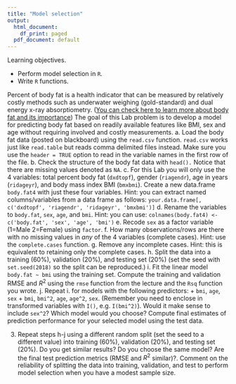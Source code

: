 ```yaml
---
title: "Model selection"
output:
  html_document:
    df_print: paged
  pdf_document: default
---
```


Learning objectives.

- Perform model selection in ``R``.
- Write ``R`` functions.

Percent of body fat is a health indicator that can be measured by relatively costly methods such as underwater weighing (gold-standard) and dual energy x-ray absorptiometry. ([You can check here to learn more about body fat and its importance](http://halls.md/body-fat-percentage-formula/)) The goal of this Lab problem is to develop a model for predicting body fat based on readily available features like BMI, sex and age without requiring involved and costly measurements. 
    a. Load the body fat data (posted on blackboard) using the ``read.csv`` function. ``read.csv`` works just like ``read.table`` but reads comma delimited files instead. Make sure you use the ``header = TRUE`` option to read in the variable names in the first row of the file.
    b. Check the structure of the body fat data with ``head().`` Notice that there are missing values denoted as ``NA``.
    c. For this Lab you will only use the 4 variables: total percent body fat (``dxdtopf``), gender (``riagendr``), age in years (``ridageyr``), and body mass index BMI (``bmxbmi``). Create a new data.frame ``body.fat4`` with just these four variables. Hint: you can extract named columns/variables from a data frame as follows: ``your.data.frame[, c('dxdtopf', 'riagendr', 'ridageyr', 'bmxbmi')]``
    d. Rename the variables to ``body.fat``, ``sex``, ``age``, and ``bmi``. Hint: you can use: ``colnames(body.fat4) <- c('body.fat', 'sex', 'age', 'bmi')``
    e. Recode `sex` as a factor variable (1=Male 2=Female) using ``factor``.
    f. How many observations/rows are there with no missing values in *any* of the 4 variables (complete cases). Hint: use the `complete.cases` function.
    g. Remove any incomplete cases. Hint: this is equivalent to retaining only the complete cases.
    h. Split the data into a training (60%), validation (20%), and testing set (20%) (set the seed with ``set.seed(2018)`` so the split can be reproduced.)
    i. Fit the linear model ``body.fat ~ bmi`` using the training set. Compute the training and validation RMSE and  $R^2$ using the ``rmse`` function from the lecture and the ``Rsq`` function you wrote.
    j. Repeat i. for models with the following predictors:
        + ``bmi``, ``age``, ``sex``
        + ``bmi``, ``bmi^2``, ``age``, ``age^2``, ``sex``. (Remember you need to enclose in transformed variables with ``I()``, e.g. ``I(bmi^2)``). Would it make sense to include ``sex^2``?
      Which model would you choose? Compute final estimates of prediction performance for your selected model using the test data.

3. Repeat steps h-j using a different random split (set the seed to a different value) into training (60%), validation (20%), and testing set (20%). Do you get similar results? Do you choose the same model? Are the final test prediction metrics (RMSE and $R^2$ similar)?. Comment on the reliability of splitting the data into training, validation, and test to perform model selection when you have a modest sample size. 

